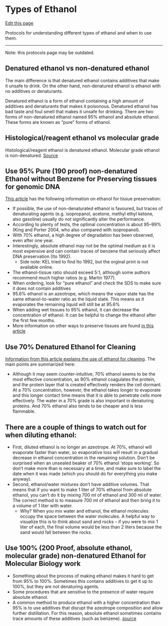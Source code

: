 # Types of Ethanol

[Edit this page](https://github.com/DrK-Lo/lotterhoslabprotocols/edit/gh-pages/molecular_etoh.md)

Protocols for understanding different types of ethanol and when to use them.

------------------------------------------------------------------------

Note: this protocols page may be outdated.

## Denatured ethanol vs non-denatured ethanol
The main difference is that denatured ethanol contains additives that make it unsafe to drink. On the other hand, non-denatured ethanol is ethanol with no additives or denaturants.

Denatured ethanol is a form of ethanol containing a high amount of additives and denaturants that makes it poisonous. Denatured ethanol has bad taste and foul smell that makes it unsafe for drinking. There are two forms of non-denatured ethanol named 95% ethanol and absolute ethanol. These forms are known as “pure” forms of ethanol.

## Histological/reagent ethanol vs molecular grade 
Histological/reagent ethanol is denatured ethanol. Molecular grade ethanol is non-denatured. [Source](https://www.differencebetween.com/difference-between-denatured-and-vs-undenatured-ethanol/#Undenatured%20Ethanol)


## Use 95% Pure (190 proof) non-denatured Ethanol without Benzene for Preserving tissues for genomic DNA

[This article](https://link.springer.com/article/10.1007/s13127-010-0012-4) has the following information on ethanol for tissue preservation:

*  If possible, the use of non-denaturated ethanol is favoured, but traces of denaturating agents (e.g. isopropanol, acetone, methyl ethyl ketone, also gasoline) usually do not significantly alter the performance. 
*  According to plenty of tests, the optimal concentration is about 95–99% (King and Porter 2004, who also compared with isopropanol). 
*  With 70% ethanol, a high degree of degradation has been observed, even after one year. 
*  Interestingly, absolute ethanol may not be the optimal medium as it is most expensive and can contain traces of benzene that seriously affect DNA preservation (Ito 1992). 
    *  Side note: KEL tried to find Ito 1992, but the orginal print is not available online.
* The ethanol-tissue ratio should exceed 5:1, although some authors recommend much higher ratios (e.g. Martin 1977). 
* When ordering, look for "pure ethanol" and check the SDS to make sure it does not contain additives
* 95.6% ethanol is an azeotrope, which means the vapor state has the same ethanol-to-water ratio as the liquid state. This means as it evaporates the remaining liquid will still be at 95.6%
* When adding wet tissues to 95% ethanol, it can decrease the concentration of ethanol. It can be helpful to change the ethanol after the first few months.
* More information on other ways to preserve tissues are found [in this article](https://spnhc.biowikifarm.net/wiki/Tissue_Sample_Collection)

## Use 70% Denatured Ethanol for Cleaning

[Information from this article explains the use of ethanol for cleaning](https://bitesizebio.com/13518/which-type-of-ethanol-should-i-use/). The main points are summarized here:

* Although it may seem counter-intuitive, 70% ethanol seems to be the most effective concentration, as 90% ethanol coagulates the protein, and the protein layer that is created effectively renders the cell dormant. At a 70% concentration, however, the ethanol takes longer to evaporate and this longer contact time means that it is able to penetrate cells more effectively. The water in a 70% grade is also important in denaturing proteins. And 70% ethanol also tends to be cheaper and is less flammable.

## There are a couple of things to watch out for when diluting ethanol:
  * First, diluted ethanol is no longer an azeotrope. At 70%, ethanol will evaporate faster than water, so evaporative loss will result in a gradual decrease in ethanol concentration in the remaining solution. Don’t be surprised when an unsealed beaker of 70% ethanol ‘stops working’. So don't make more than is necessary at a time, and make sure to label the date when it was made (which you should do for everything you make anyway).
  * Second, ethanol/water mixtures don’t have additive volumes. That means that if you want to make 1 liter of 70% ethanol from absolute ethanol, you can’t do it by mixing 700 ml of ethanol and 300 ml of water. The correct method is to measure 700 ml of ethanol and then bring it to a volume of 1 liter with water.
      * Why? When you mix water and ethanol, the ethanol molecules occupy the space between the water molecules. A helpful way to visualize this is to think about sand and rocks – if you were to mix 1 liter of each, the final volume would be less than 2 liters because the sand would fall between the rocks.  


## Use 100% (200 Proof, absolute ethanol, molecular grade) non-denatured Ethanol for Molecular Biology work
* Something about the process of making ethanol makes it hard to get from 95% to 100%. Sometimes this contains additives to get it up to 100%, but they are not denaturing agents. 
* Some procedures that are sensitive to the presence of water require absolute ethanol. 
* A common method to produce ethanol with a higher concentration than 95% is to use additives that disrupt the azeotrope composition and allow further distillation. For this reason, absolute ethanol sometimes contains trace amounts of these additives (such as benzene). [source](https://bitesizebio.com/13518/which-type-of-ethanol-should-i-use/)
